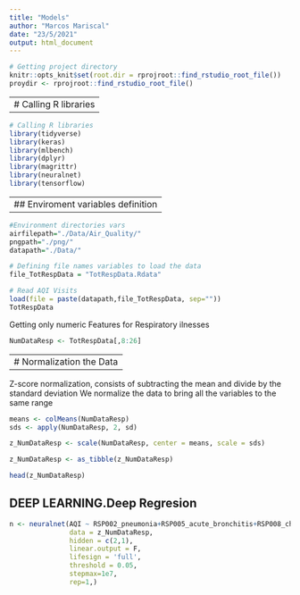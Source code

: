 ```yaml
---
title: "Models"
author: "Marcos Mariscal"
date: "23/5/2021"
output: html_document
---
```

```r

# Getting project directory 
knitr::opts_knit$set(root.dir = rprojroot::find_rstudio_root_file())
proydir <- rprojroot::find_rstudio_root_file()

```

---
# Calling R libraries
---

```r

# Calling R libraries
library(tidyverse)
library(keras)
library(mlbench) 
library(dplyr)
library(magrittr)
library(neuralnet)
library(tensorflow)
```

---
## Enviroment variables definition
---

```r
#Environment directories vars
airfilepath="./Data/Air_Quality/"
pngpath="./png/"
datapath="./Data/"

# Defining file names variables to load the data
file_TotRespData = "TotRespData.Rdata"

```



```r
# Read AQI Visits
load(file = paste(datapath,file_TotRespData, sep=""))
TotRespData

```

Getting only numeric Features for Respiratory ilnesses

```r

NumDataResp <- TotRespData[,8:26]

```

---
# Normalization the Data
---
Z-score normalization, consists of subtracting the mean and divide by the standard deviation
We normalize the data to bring all the variables to the same range

```r
means <- colMeans(NumDataResp)
sds <- apply(NumDataResp, 2, sd)

z_NumDataResp <- scale(NumDataResp, center = means, scale = sds)

z_NumDataResp <- as_tibble(z_NumDataResp)

head(z_NumDataResp)

```

## DEEP LEARNING.Deep Regresion

```r


n <- neuralnet(AQI ~ RSP002_pneumonia+RSP005_acute_bronchitis+RSP008_chronic_pulmonary+RSP009_asthma+RSP010_aspiration_pneumonitis+RSP012_respiratory_failure+Use_mech_ventilation+RateRespVisits+TotResp+POPULATION,
               data = z_NumDataResp,
               hidden = c(2,1),
               linear.output = F,
               lifesign = 'full',
               threshold = 0.05,
               stepmax=1e7,
               rep=1,)
```

